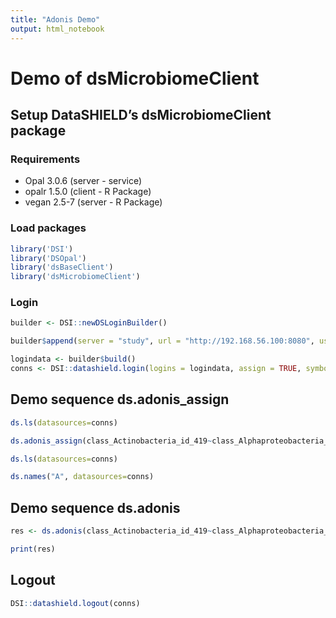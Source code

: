 ```yaml
---
title: "Adonis Demo"
output: html_notebook
---
```


# Demo of dsMicrobiomeClient

## Setup DataSHIELD's dsMicrobiomeClient package

### Requirements

- Opal  3.0.6 (server - service)
- opalr 1.5.0 (client - R Package)
- vegan 2.5-7 (server - R Package)

### Load packages

```r
library('DSI')
library('DSOpal')
library('dsBaseClient')
library('dsMicrobiomeClient')
```

### Login

```r
builder <- DSI::newDSLoginBuilder()

builder$append(server = "study", url = "http://192.168.56.100:8080", user = "administrator", password = "datashield_test&", table = "hackathon.data", driver = "OpalDriver")

logindata <- builder$build()
conns <- DSI::datashield.login(logins = logindata, assign = TRUE, symbol = "D")
```

## Demo sequence ds.adonis_assign

```r
ds.ls(datasources=conns)

ds.adonis_assign(class_Actinobacteria_id_419~class_Alphaproteobacteria_id_2379, data.name="D", newobj="A", datasources=conns)

ds.ls(datasources=conns)

ds.names("A", datasources=conns)
```

## Demo sequence ds.adonis

```r
res <- ds.adonis(class_Actinobacteria_id_419~class_Alphaproteobacteria_id_2379, data.name="D", datasources=conns)

print(res)
```

## Logout

```r
DSI::datashield.logout(conns)
```
